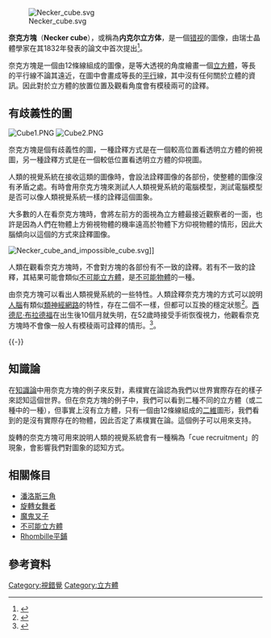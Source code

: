 {{noteTA
|1=zh-hans:彭罗斯;zh-tw:潘洛斯;zh-hk:潘洛斯;
}}
[[File:Necker_cube.svg|right]]

'''奈克方塊'''（'''Necker cube'''），或稱為'''内克尔立方体'''，是一個[[错视|错视]]的圖像，由瑞士晶體學家{{link-en|路易斯·艾伯特·奈克|Louis Albert Necker}}在其1832年發表的論文中首次提出<ref>{{cite journal | author = Necker, L. A. | year = 1832 | title = Observations on some remarkable optical phaenomena seen in Switzerland; and on an optical phaenomenon which occurs on viewing a figure of a crystal or geometrical solid | journal = London and Edinburgh Philosophical Magazine and Journal of Science | volume = 1 | issue = 5 | pages = 329–337 }}</ref>。

奈克方塊是一個由12條線組成的圖像，是等大透視的角度繪畫一個[[立方體|立方體]]，等長的平行線不論其遠近，在圖中會畫成等長的[[平行|平行]]線，其中沒有任何關於立體的資訊。因此對於立方體的放置位置及觀看角度會有模稜兩可的詮釋。

==有歧義性的圖==
[[File:Cube1.PNG|thumb]]
[[File:Cube2.PNG|thumb]]

奈克方塊是個有歧義性的圖，一種詮釋方式是在一個較高位置看透明立方體的俯視圖，另一種詮釋方式是在一個較低位置看透明立方體的仰視圖。

人類的視覺系統在接收這類的圖像時，會設法詮釋圖像的各部份，使整體的圖像沒有矛盾之處。有時會用奈克方塊來測試人人類視覺系統的電腦模型，測試電腦模型是否可以像人類視覺系統一樣的詮釋這個圖象。

大多數的人在看奈克方塊時，會將左前方的面視為立方體最接近觀察者的一面，也許是因為人們在物體上方俯視物體的機率遠高於物體下方仰視物體的情形，因此大腦傾向以這個的方式來詮釋圖像。

[[File:Necker_cube_and_impossible_cube.svg|frame]]]]

人類在觀看奈克方塊時，不會對方塊的各部份有不一致的詮釋。若有不一致的詮釋，其結果可能會類似[[不可能立方體|不可能立方體]]，是[[不可能物體|不可能物體]]的一種。

由奈克方塊可以看出人類視覺系統的一些特性。人類詮釋奈克方塊的方式可以說明[[人腦|人腦]]有類似[[類神經網路|類神經網路]]的特性，存在二個不一樣，但都可以互換的穩定狀態<ref>{{cite book | author = Marr, D. | title = Vision: A Computational Investigation into the Human Representation and Processing of Visual Information | year = 1982 | publisher = W. H. Freeman. Reprint: The MIT Press | isbn = 0-7167-1284-9 }}</ref>。[[西德尼·布拉德福|西德尼·布拉德福]]在出生後10個月就失明，在52歲時接受手術恢復視力，他觀看奈克方塊時不會像一般人有模稜兩可詮釋的情形。<ref>{{cite journal | author = Gregory, R. | url = http://www.richardgregory.org/papers/articles/seeing-after-blindness.pdf | format = pdf | title = The Blind Leading the Sighted: An Eye-Opening Experience of the Wonders of Perception | journal = Nature | volume = 430 | issue = 7002 | pmid = 15318199 | doi = 10.1038/430836a | date = August 2004 | access-date = 2012-08-22 | archive-date = 2012-11-19 | archive-url = https://web.archive.org/web/20121119092307/http://www.richardgregory.org/papers/articles/seeing-after-blindness.pdf | dead-url = no }}</ref>。

{{-}}
==知識論==
在[[知識論|知識論]]中用奈克方塊的例子來反對{{link-en|素樸實在論|naïve realism}}，素樸實在論認為我們以世界實際存在的樣子來認知這個世界。但在奈克方塊的例子中，我們可以看到二種不同的立方體（或二種中的一種），但事實上沒有立方體，只有一個由12條線組成的[[二維|二維]]圖形，我們看到的是沒有實際存在的物體，因此否定了素樸實在論。這個例子可以用來支持{{link-en|表現實在論|representative realism}}。

旋轉的奈克方塊可用來說明人類的視覺系統會有一種稱為「cue recruitment」的現象，會影響我們對圖象的認知方式。

==相關條目==
*[[潘洛斯三角|潘洛斯三角]]
*[[旋轉女舞者|旋轉女舞者]]
*[[魔鬼叉子|魔鬼叉子]]
*[[不可能立方體|不可能立方體]]
*[[Rhombille平鋪|Rhombille平鋪]]

==參考資料==
{{reflist}}

{{視錯覺}}
[[Category:視錯覺|Category:視錯覺]]
[[Category:立方體|Category:立方體]]